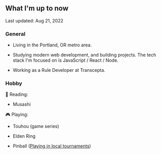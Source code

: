## What I'm up to now

<span class="text-sm italic">Last updated: Aug 21, 2022</span>

### General

- Living in the Portland, OR metro area.

- Studying modern web development, and building projects. The tech stack I'm focused on is JavaScript / React / Node.

- Working as a Rule Developer at Transcepta.

### Hobby

📖 Reading:

- Musashi

🎮 Playing:

- Touhou (game series)

- Elden Ring

- Pinball ([Playing in local tournaments](https://www.ifpapinball.com/player.php?p=14881))
